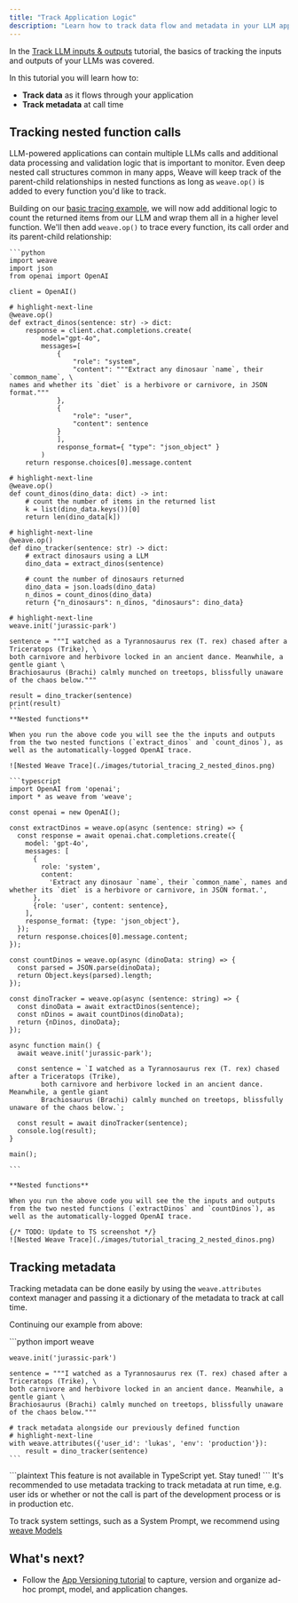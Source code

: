 ```yaml
---
title: "Track Application Logic"
description: "Learn how to track data flow and metadata in your LLM applications"
---
```


In the [Track LLM inputs & outputs](/quickstart) tutorial, the basics of tracking the inputs and outputs of your LLMs was covered.

In this tutorial you will learn how to:

- **Track data** as it flows through your application
- **Track metadata** at call time

## Tracking nested function calls

LLM-powered applications can contain multiple LLMs calls and additional data processing and validation logic that is important to monitor. Even deep nested call structures common in many apps, Weave will keep track of the parent-child relationships in nested functions as long as `weave.op()` is added to every function you'd like to track.

Building on our [basic tracing example](/quickstart), we will now add additional logic to count the returned items from our LLM and wrap them all in a higher level function. We'll then add `weave.op()` to trace every function, its call order and its parent-child relationship:

<Tabs>
  <Tab title="Python">

    ```python
    import weave
    import json
    from openai import OpenAI

    client = OpenAI()

    # highlight-next-line
    @weave.op()
    def extract_dinos(sentence: str) -> dict:
        response = client.chat.completions.create(
            model="gpt-4o",
            messages=[
                {
                    "role": "system",
                    "content": """Extract any dinosaur `name`, their `common_name`, \
    names and whether its `diet` is a herbivore or carnivore, in JSON format."""
                },
                {
                    "role": "user",
                    "content": sentence
                }
                ],
                response_format={ "type": "json_object" }
            )
        return response.choices[0].message.content

    # highlight-next-line
    @weave.op()
    def count_dinos(dino_data: dict) -> int:
        # count the number of items in the returned list
        k = list(dino_data.keys())[0]
        return len(dino_data[k])

    # highlight-next-line
    @weave.op()
    def dino_tracker(sentence: str) -> dict:
        # extract dinosaurs using a LLM
        dino_data = extract_dinos(sentence)

        # count the number of dinosaurs returned
        dino_data = json.loads(dino_data)
        n_dinos = count_dinos(dino_data)
        return {"n_dinosaurs": n_dinos, "dinosaurs": dino_data}

    # highlight-next-line
    weave.init('jurassic-park')

    sentence = """I watched as a Tyrannosaurus rex (T. rex) chased after a Triceratops (Trike), \
    both carnivore and herbivore locked in an ancient dance. Meanwhile, a gentle giant \
    Brachiosaurus (Brachi) calmly munched on treetops, blissfully unaware of the chaos below."""

    result = dino_tracker(sentence)
    print(result)
    ```
    **Nested functions**

    When you run the above code you will see the the inputs and outputs from the two nested functions (`extract_dinos` and `count_dinos`), as well as the automatically-logged OpenAI trace.

    ![Nested Weave Trace](./images/tutorial_tracing_2_nested_dinos.png)

  </Tab>
  <Tab title="TypeScript">

    ```typescript
    import OpenAI from 'openai';
    import * as weave from 'weave';

    const openai = new OpenAI();

    const extractDinos = weave.op(async (sentence: string) => {
      const response = await openai.chat.completions.create({
        model: 'gpt-4o',
        messages: [
          {
            role: 'system',
            content:
              'Extract any dinosaur `name`, their `common_name`, names and whether its `diet` is a herbivore or carnivore, in JSON format.',
          },
          {role: 'user', content: sentence},
        ],
        response_format: {type: 'json_object'},
      });
      return response.choices[0].message.content;
    });

    const countDinos = weave.op(async (dinoData: string) => {
      const parsed = JSON.parse(dinoData);
      return Object.keys(parsed).length;
    });

    const dinoTracker = weave.op(async (sentence: string) => {
      const dinoData = await extractDinos(sentence);
      const nDinos = await countDinos(dinoData);
      return {nDinos, dinoData};
    });

    async function main() {
      await weave.init('jurassic-park');

      const sentence = `I watched as a Tyrannosaurus rex (T. rex) chased after a Triceratops (Trike),
            both carnivore and herbivore locked in an ancient dance. Meanwhile, a gentle giant
            Brachiosaurus (Brachi) calmly munched on treetops, blissfully unaware of the chaos below.`;

      const result = await dinoTracker(sentence);
      console.log(result);
    }

    main();

    ```

    **Nested functions**

    When you run the above code you will see the the inputs and outputs from the two nested functions (`extractDinos` and `countDinos`), as well as the automatically-logged OpenAI trace.

    {/* TODO: Update to TS screenshot */}
    ![Nested Weave Trace](./images/tutorial_tracing_2_nested_dinos.png)

  </Tab>
</Tabs>

## Tracking metadata

Tracking metadata can be done easily by using the `weave.attributes` context manager and passing it a dictionary of the metadata to track at call time.

Continuing our example from above:

<Tabs>
  <Tab title="Python">
    ```python
    import weave

    weave.init('jurassic-park')

    sentence = """I watched as a Tyrannosaurus rex (T. rex) chased after a Triceratops (Trike), \
    both carnivore and herbivore locked in an ancient dance. Meanwhile, a gentle giant \
    Brachiosaurus (Brachi) calmly munched on treetops, blissfully unaware of the chaos below."""

    # track metadata alongside our previously defined function
    # highlight-next-line
    with weave.attributes({'user_id': 'lukas', 'env': 'production'}):
        result = dino_tracker(sentence)
    ```

  </Tab>
  <Tab title="TypeScript">
    ```plaintext
    This feature is not available in TypeScript yet.  Stay tuned!
    ```
  </Tab>
</Tabs>

<Note>
It's recommended to use metadata tracking to track metadata at run time, e.g. user ids or whether or not the call is part of the development process or is in production etc.

To track system settings, such as a System Prompt, we recommend using [weave Models](guides/core-types/models)
</Note>

## What's next?

- Follow the [App Versioning tutorial](/tutorial-weave_models) to capture, version and organize ad-hoc prompt, model, and application changes.
